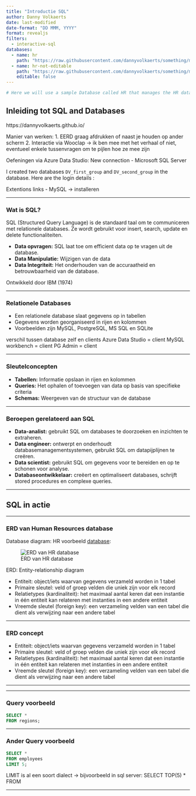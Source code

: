 ```yaml
---
title: "Introductie SQL"
author: Danny Volkaerts
date: last-modified
date-format: "DD MMM, YYYY" 
format: revealjs
filters:
  - interactive-sql
databases:
  - name: hr
    path: "https://raw.githubusercontent.com/dannyvolkaerts/something/main/hr.sql"
  - name: hr-not-editable
    path: "https://raw.githubusercontent.com/dannyvolkaerts/something/main/hr.sql"
    editable: false
---
```



```r
# Here we will use a sample Database called HR that manages the HR data of the small businesses which is collected from [www.sqltutorial.org](https://www.sqltutorial.org/sql-sample-database/). And to create the database, a SQLite script file was used when rendering the document. Read the [extension docs](https://github.com/shafayetShafee/interactive-sql#using) for details.
```


## Inleiding tot SQL and Databases

:::{.notes}

https://dannyvolkaerts.github.io/

Manier van werken:
1. EERD graag afdrukken of naast je houden op ander scherm
2. Interactie via Wooclap -> ik ben mee met het verhaal of niet, eventueel enkele tussenvragen om te pijlen hoe ze mee zijn

Oefeningen via Azure Data Studio:
New connection - Microsoft SQL Server

I created two databases `DV_first_group` and `DV_second_group` in the database. Here are the login details :\


Extentions links - MySQL -> installeren

:::

---

### Wat is SQL?

SQL (Structured Query Language) is de standaard taal om te communiceren met relationele databases. Ze wordt gebruikt voor insert, search, update en delete functionaliteiten.


- **Data opvragen:** SQL laat toe om efficient data op te vragen uit de database.
- **Data Manipulatie:** Wijzigen van de data
- **Data Integriteit:** Het onderhouden van de accuraatheid en betrouwbaarheid van de database.

Ontwikkeld door IBM (1974)

---

### Relationele Databases

- Een relationele database slaat gegevens op in tabellen
- Gegevens worden georganiseerd in rijen en kolommen
- Voorbeelden zijn MySQL, PostgreSQL, MS SQL en SQLite

:::{.notes}
verschil tussen database zelf en clients
Azure Data Studio = client
MySQL workbench = client
PG Admin = client
:::

---

### Sleutelconcepten

- **Tabellen:** Informatie opslaan in rijen en kolommen
- **Queries:** Het ophalen of toevoegen van data op basis van specifieke criteria
- **Schemas:** Weergeven van de structuur van de database

---

### Beroepen gerelateerd aan SQL

- **Data-analist:** gebruikt SQL om databases te doorzoeken en inzichten te extraheren.
- **Data engineer:** ontwerpt en onderhoudt databasemanagementsystemen, gebruikt SQL om datapijplijnen te creëren.
- **Data scientist:** gebruikt SQL om gegevens voor te bereiden en op te schonen voor analyse.
- **Databaseontwikkelaar:** creëert en optimaliseert databases, schrijft stored procedures en complexe queries.

---

## SQL in actie

---

### ERD van Human Resources database

Database diagram: HR voorbeeld [database](sql_course_images/hr-SQL-Sample-Database-Schema.pdf): <!-- [SQL tutorial](https://www.sqltutorial.org/sql-sample-database/){preview-link="true" style="text-align: center"} -->

![ERD van HR database](sql_course_images/hr-SQL-Sample-Database-Schema.png){#fig-erd-hr}

:::{.notes}
ERD: Entity-relationship diagram

* Entiteit: object/iets waarvan gegevens verzameld worden in 1 tabel\
* Primaire sleutel: veld of groep velden die uniek zijn voor elk record\
* Relatietypes (kardinaliteit): het maximaal aantal keren dat een instantie in één entiteit kan relateren met instanties in een andere entiteit\
* Vreemde sleutel (foreign key): een verzameling velden van een tabel die dient als verwijzing naar een andere tabel\

:::

---

### ERD concept

* Entiteit: object/iets waarvan gegevens verzameld worden in 1 tabel
* Primaire sleutel: veld of groep velden die uniek zijn voor elk record
* Relatietypes (kardinaliteit): het maximaal aantal keren dat een instantie in één entiteit kan relateren met instanties in een andere entiteit
* Vreemde sleutel (foreign key): een verzameling velden van een tabel die dient als verwijzing naar een andere tabel

---


---

### Query voorbeeld

```.sql
SELECT *
FROM regions;
```

---

### Ander Query voorbeeld

```.sql
SELECT * 
FROM employees 
LIMIT 5;
```

:::{.notes}
LIMIT is al een soort dialect -> bijvoorbeeld in sql server: SELECT TOP(5) * FROM
:::

---
